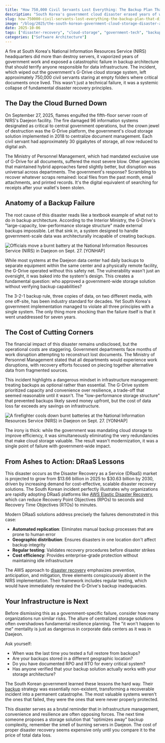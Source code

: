 ```yaml
---
title: "How 750,000 Civil Servants Lost Everything: The Backup Plan That Didn't Exist"
description: "South Korea's government cloud disaster erased years of work in a single fire. Here's why your infrastructure might be next."
slug: how-750000-civil-servants-lost-everything-the-backup-plan-that-didnt-exist
image: "/blog/2025/the-south-korean-government-cloud-storage-disaster-a-case-study-in-backup-architecture-failures_missing-alt-text-value.png"
date: 2025-10-06
tags: ["disaster-recovery", "cloud-storage", "government-tech", "backup-architecture"]
categories: ["Software Architecture"]
---
```


A fire at South Korea's National Information Resources Service (NIRS) headquarters did more than destroy servers, it vaporized years of government work and exposed a catastrophic failure in backup architecture that should terrify anyone responsible for data infrastructure. The incident, which wiped out the government's G-Drive cloud storage system, left approximately 750,000 civil servants staring at empty folders where critical documents once lived. This wasn't just a technical failure, it was a systemic collapse of fundamental disaster recovery principles.

## The Day the Cloud Burned Down

On September 27, 2025, flames engulfed the fifth-floor server room of NIRS's Daejeon facility. The fire damaged 96 information systems designated as critical to central government operations, but the crown jewel of destruction was the G-Drive platform, the government's cloud storage solution implemented in 2018 to centralize document management. Each civil servant had approximately 30 gigabytes of storage, all now reduced to digital ash.

The Ministry of Personnel Management, which had mandated exclusive use of G-Drive for all documents, suffered the most severe blow. Other agencies that maintained hybrid approaches fared slightly better, but disruption was universal across departments. The government's response? Scrambling to recover whatever scraps remained: local files from the past month, email attachments, and printed records. It's the digital equivalent of searching for receipts after your wallet's been stolen.

## Anatomy of a Backup Failure

The root cause of this disaster reads like a textbook example of what not to do in backup architecture. According to the Interior Ministry, the G-Drive's "large-capacity, low-performance storage structure" made external backups impossible. Let that sink in, a system designed to handle government-scale data was architecturally incapable of creating backups.

![Officials move a burnt battery at the National Information Resources Service (NIRS) in Daejeon on Sept. 27. \[YONHAP\]](https://koreajoongangdaily.joins.com/data/photo/2025/10/01/8b35b20e-9161-4a38-9d8a-4a89c62dcac7.jpg)

While most systems at the Daejeon data center had daily backups to separate equipment within the same center and a physically remote facility, the G-Drive operated without this safety net. The vulnerability wasn't just an oversight, it was baked into the system's design. This creates a fundamental question: who approved a government-wide storage solution without verifying backup capabilities?

The 3-2-1 backup rule, three copies of data, on two different media, with one off-site, has been industry standard for decades. Yet South Korea's government implementation managed to violate all three principles with a single system. The only thing more shocking than the failure itself is that it went unaddressed for seven years.

## The Cost of Cutting Corners

The financial impact of this disaster remains undisclosed, but the operational costs are staggering. Government departments face months of work disruption attempting to reconstruct lost documents. The Ministry of Personnel Management stated that all departments would experience work disruptions, with recovery efforts focused on piecing together alternative data from fragmented sources.

This incident highlights a dangerous mindset in infrastructure management: treating backups as optional rather than essential. The G-Drive system prioritized capacity and convenience over resilience, a trade-off that seemed reasonable until it wasn't. The "low-performance storage structure" that prevented backups likely saved money upfront, but the cost of data loss far exceeds any savings on infrastructure.

![A firefighter cools down burnt batteries at the National Information Resources Service (NIRS) in Daejeon on Sept. 27. \[YONHAP\]](https://koreajoongangdaily.joins.com/data/photo/2025/10/01/5400df02-452b-4fdd-ab94-f666cdddb4a1.jpg)

The irony is thick: while the government was mandating cloud storage to improve efficiency, it was simultaneously eliminating the very redundancies that make cloud storage valuable. The result wasn't modernization, it was a single point of failure with government-wide impact.

## From Ashes to Action: DRaaS Lessons

This disaster occurs as the Disaster Recovery as a Service (DRaaS) market is projected to grow from $13.66 billion in 2025 to $30.63 billion by 2030, driven by increasing demand for cost-effective, scalable disaster recovery solutions. The South Korean incident perfectly illustrates why organizations are rapidly adopting DRaaS platforms like [AWS Elastic Disaster Recovery](https://aws.amazon.com/disaster-recovery/), which can reduce Recovery Point Objectives (RPOs) to seconds and Recovery Time Objectives (RTOs) to minutes.

Modern DRaaS solutions address precisely the failures demonstrated in this case:
- **Automated replication**: Eliminates manual backup processes that are prone to human error
- **Geographic distribution**: Ensures disasters in one location don't affect backup integrity
- **Regular testing**: Validates recovery procedures before disaster strikes
- **Cost efficiency**: Provides enterprise-grade protection without maintaining idle infrastructure

The AWS approach to [disaster recovery](https://aws.amazon.com/what-is/disaster-recovery/) emphasizes prevention, anticipation, and mitigation, three elements conspicuously absent in the NIRS implementation. Their framework includes regular testing, which would have immediately revealed the G-Drive's backup inadequacies.

## Your Infrastructure is Next

Before dismissing this as a government-specific failure, consider how many organizations run similar risks. The allure of centralized storage solutions often overshadows fundamental resilience planning. The "it won't happen to me" mentality is just as dangerous in corporate data centers as it was in Daejeon.

Ask yourself:
- When was the last time you tested a full restore from backups?
- Are your backups stored in a different geographic location?
- Do you have documented RPO and RTO for every critical system?
- Has anyone verified that your backup solution actually works with your storage architecture?

The South Korean government learned these lessons the hard way. Their [backup](https://aws.amazon.com/what-is/data-backup/) strategy was essentially non-existent, transforming a recoverable incident into a permanent catastrophe. The most valuable systems weren't the ones that failed, they were the ones that were never properly protected.

This disaster serves as a brutal reminder that in infrastructure management, convenience and resilience are often opposing forces. The next time someone proposes a storage solution that "optimizes away" backup complexity, remember the smell of burning servers in Daejeon. The cost of proper disaster recovery seems expensive only until you compare it to the price of total data loss.